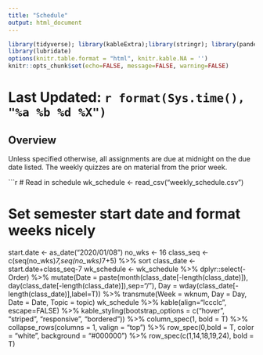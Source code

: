 ```yaml
---
title: "Schedule"
output: html_document
---
```

```r
library(tidyverse); library(kableExtra);library(stringr); library(pander)
library(lubridate)
options(knitr.table.format = "html", knitr.kable.NA = '') 
knitr::opts_chunk$set(echo=FALSE, message=FALSE, warning=FALSE) 
```

# Last Updated: `r format(Sys.time(), "%a %b %d %X")` {.tabset .tabset-fade .tabset-pills}

## Overview

<p>
Unless specified otherwise, all assignments are due at midnight on the due date listed. The weekly quizzes are on material from the prior week. 
</p>
```r
# Read in schedule
wk_schedule <- read_csv("weekly_schedule.csv")

# Set semester start date and format weeks nicely
start.date <- as_date("2020/01/08")
no_wks <- 16
class_seq <- c(seq(no_wks)*7,seq(no_wks)*7+5) %>% sort
class_date <- start.date+class_seq-7
wk_schedule <- wk_schedule %>% dplyr::select(-Order) %>% 
  mutate(Date = paste(month(class_date[-length(class_date)]),
                      day(class_date[-length(class_date)]),sep="/"),
         Day = wday(class_date[-length(class_date)],label=T)) %>%
  transmute(Week = wknum, Day = Day, Date = Date, Topic = topic)
wk_schedule %>%
  kable(align="lccclc", escape=FALSE) %>%
  kable_styling(bootstrap_options = c("hover", "striped", 
                                      "responsive", "bordered")) %>%
  column_spec(1, bold = T) %>%
  collapse_rows(columns = 1, valign = "top") %>%
  row_spec(0,bold = T, color = "white", background = "#000000") %>%
  row_spec(c(1,14,18,19,24), bold = T)


#